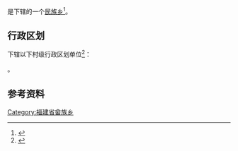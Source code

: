 {{中国乡级行政区|35/06/81/201/000
|景观照片文件名       = Fuxingsi.jpg
|景观照片描述         = 福兴寺，位于隆教乡南太武山。
}}

'''{{PAGENAMEBASE}}'''是{{PRC admin/fullname|35/06/81/201/000|3}}下辖的一个[[民族乡|民族乡]]<ref>{{PRC admin/ref sgc|{{PRC admin/parent|35/06/81/201/000}}}}</ref>。

== 行政区划 ==
{{PAGENAMEBASE}}下辖以下村级行政区划单位<ref>{{PRC admin/ref sgc|35/06/81/201/000}}</ref>：

{{PRC admin/children|35/06/81/201/000}}。

== 参考资料 ==
{{reflist}}

{{福建行政区划小作品}}
{{PRC admin/navcat|35/06/81/201/000}}
[[Category:福建省畲族乡|Category:福建省畲族乡]]